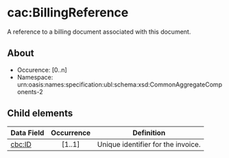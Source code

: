 # cac:BillingReference
A reference to a billing document associated with this document. 
## About
* Occurence: [0..n]
* Namespace: urn:oasis:names:specification:ubl:schema:xsd:CommonAggregateComponents-2

## Child elements
| Data Field            | Occurrence |                        Definition |
|-----------------------|:------------:|-----------------------------------|
|[cbc:ID](./ID.mdx) |	[1..1] |	Unique identifier for the invoice.|
